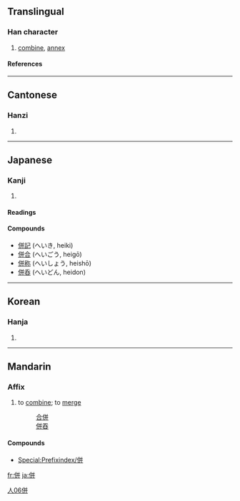 {{see|倂|并}}

==Translingual==
===Han character===
{{Han char|rn=9|rad=人|as=06|sn=8|four=2824<sub>1</sub>|canj=人廿廿 (OTT)}}
# [[combine]], [[annex]]
====References====
{{Han ref|kx=0100.220|dkj=00561|dj=0212.170|hdz=10153.030|uh=4F75|ud=20341|bh=A8D6|bd=43222}}
----
==Cantonese==
===Hanzi===
{{yue-hanzi|jyut=|y=bing3}}
# {{defn|Cantonese}}
----
==Japanese==
===Kanji===
{{ja-kanji|grade=c|rs=人06}}
# {{defn|Japanese}} 
====Readings====
{{ja-readings|on=[[へい]] (hei)|kun=[[あわせる]] (awaseru), [[ならぶ]] (narabu), [[しかし]] (shikashi)}}

====Compounds====
*[[併記]] (へいき, heiki)
*[[併合]] (へいごう, heigō)
*[[併称]] (へいしょう, heishō)
*[[併呑]] (へいどん, heidon)
----
==Korean==
===Hanja===
{{ko-hanja|hangeul=병|rv=byeong|mr=pyŏng}}
# {{defn|Korean}}
----
==Mandarin==
===Affix===
{{infl|cmn|affix|traditional||Pinyin|bìng|simplified|并}}

# to [[combine]]; to [[merge]]
#: [[合併]]
#: [[併吞]] 

====Compounds====
*[[Special:Prefixindex/併]]

[[Category:zh-tw:Elementary Mandarin|人06併]]

[[fr:併]]
[[ja:併]]